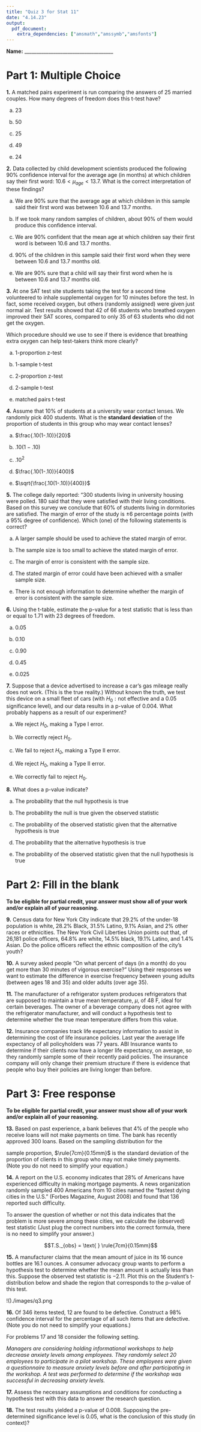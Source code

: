```yaml
---
title: "Quiz 3 for Stat 11"
date: "4.14.23"
output:
  pdf_document: 
    extra_dependencies: ["amsmath","amssymb","amsfonts"]
---
```

\vspace{4mm}
**Name:** _____________________________________


# Part 1: Multiple Choice

**1.**  A matched pairs experiment is run comparing the answers of 25 married couples. How many degrees of freedom does this t-test have?    

(a) 23 

(b) 50 

(c) 25 

(d) 49 

(e) 24

\vspace{1cm}
**2.**  Data collected by child development scientists produced the following 90\% confidence interval for the average age (in months) at which children say their first word: $10.6 < \mu_{age} < 13.7$. What is the correct interpretation of these findings?

(a) We are 90\% sure that the average age at which children in this sample said their first word was between 10.6 and 13.7 months. 

(b) If we took many random samples of children, about 90\% of them would produce this confidence interval.

(c) We are 90% confident that the mean age at which children say their first word is between 10.6 and 13.7 months.

(d) 90\% of the children in this sample said their first word when they were between 10.6 and 13.7 months old. 

(e) We are 90\% sure that a child will say their first word when he is between 10.6 and 13.7 months old. 


\vspace{1cm}
**3.**  At one SAT test site students taking the test for a second time volunteered to inhale supplemental oxygen for 10 minutes before the test. In fact, some received oxygen, but others (randomly assigned) were given just normal air. Test results showed that 42 of 66 students who breathed oxygen improved their SAT scores, compared to only 35 of 63 students who did not get the oxygen. 

Which procedure should we use to see if there is evidence that breathing extra oxygen can help test-takers think more clearly?

(a) 1-proportion z-test

(b) 1-sample t-test

(c) 2-proportion z-test

(d) 2-sample t-test

(e) matched pairs t-test

\vspace{1cm}
**4.**  Assume that 10\% of students at a university wear contact lenses. We randomly pick 400 students. What is the **standard deviation** of the proportion of students in this group who may wear contact lenses?

(a) $\frac{.10(1-.10)}{20}$

(b) $.10(1-.10)$ 

(c) $.10^2$

(d) $\frac{.10(1-.10)}{400}$

(e) $\sqrt{\frac{.10(1-.10)}{400}}$

\vspace{1cm}
**5.**  The college daily reported: "300 students living in university housing were polled. 180 said that they were satisfied with their living conditions. Based on this survey we conclude that 60\% of students living in dormitories are satisfied. The margin of error of the study is $\pm 6$ percentage points (with a 95\% degree of confidence). Which (one) of the following statements is correct?

(a) A larger sample should be used to achieve the stated margin of error. 

(b) The sample size is too small to achieve the stated margin of error. 

(c) The margin of error is consistent with the sample size. 

(d) The stated margin of error could have been achieved with a smaller sample size.
 
(e) There is not enough information to determine whether the margin of error is consistent with the sample size.

\vspace{1cm}
**6.**  Using the t-table, estimate the p-value for a test statistic that is less than or equal to $1.71$ with $23$ degrees of freedom. 

(a) $0.05$

(b) $0.10$

(c) $0.90$

(d) $0.45$

(e) $0.025$

\vspace{1cm}
**7.** Suppose that a device advertised to increase a car's gas mileage really does not work. (This is the true reality.) Without known the truth, we test this device on a small fleet of cars (with $H_0: \text{not effective}$ and a $0.05$ significance level), and our data results in a p-value of $0.004$. What probably happens as a result of our experiment?

(a) We reject $H_0$, making a Type I error.

(b) We correctly reject $H_0$.

(c) We fail to reject $H_0$, making a Type II error.

(d) We reject $H_0$, making a Type II error. 

(e) We correctly fail to reject $H_0$.


\vspace{1cm}
**8.** What does a p-value indicate? 

(a) The probability that the null hypothesis is true

(b) The probability the null is true given the observed statistic

(c) The probability of the observed statistic given that the alternative hypothesis is true

(d) The probability that the alternative hypothesis is true

(e) The probability of the observed statistic given that the null hypothesis is true


# Part 2: Fill in the blank  

**To be eligible for partial credit, your answer must show all of your work and/or explain all of your reasoning.**


**9.** Census data for New York City indicate that 29.2% of the under-18 population is white, 28.2% Black, 31.5% Latino, 9.1% Asian, and 2% other races or ethnicities. The New York Civil Liberties Union points out that, of 26,181 police officers, 64.8% are white, 14.5% black, 19.1% Latino, and 1.4% Asian. Do the police officers reflect the ethnic composition of the city’s youth?  


\vspace{1cm}
**10.** A survey asked people "On what percent of days (in a month) do you get more than 30 minutes of vigorous exercise?" Using their responses we want to estimate the difference in exercise frequency between young adults (between ages $18$ and $35$) and older adults (over age $35$). 

\vspace{2cm}
**11.** The manufacturer of a refrigerator system produces refrigerators that are supposed to maintain a true mean temperature, $\mu$, of 48 F, ideal for certain beverages. The owner of a beverage company does not agree with the refrigerator manufacturer, and will conduct a hypothesis test to determine whether the true mean temperature differs from this value. 

\vspace{2cm}
**12.** Insurance companies track life expectancy information to assist in determining the cost of life insurance policies. Last year the average life expectancy of all policyholders was 77 years. ABI Insurance wants to determine if their clients now have a longer life expectancy, on average, so they randomly sample some of their recently paid policies. The insurance company will only change their premium structure if there is evidence that people who buy their policies are living longer than before. 

<!--will also accept that CI is more appropriate here. must define $p_1 =$ percent of days young adults get more than 30 mins of exercise, $p_2 =$ percent of days older adults get more than 30 mins of exercise-->

# Part 3: Free response 

**To be eligible for partial credit, your answer must show all of your work and/or explain all of your reasoning.**

\vspace{1cm}
**13.**  Based on past experience, a bank believes that 4\% of the people who receive loans will not make payments on time. The bank has recently approved 300 loans. Based on the sampling distribution for the

\vspace{2cm}
sample proportion, $\rule{7cm}{0.15mm}$ is the standard deviation of the proportion of clients in this group who may not make timely payments. (Note you do not need to simplify your equation.)


\vspace{1cm}
**14.**  A report on the U.S. economy indicates that 28\% of Americans have experienced difficulty in making mortgage payments. A news organization randomly sampled 400 Americans from 10 cities named the "fastest dying cities in the U.S." (Forbes Magazine, August 2008) and found that 136 reported such difficulty. 

To answer the question of whether or not this data indicates that the problem is more severe among these cities, we calculate the (observed) test statistic (Just plug the correct numbers into the correct formula, there is no need to simplify your answer.)

\vspace{1cm}

$$T.S._{obs} = \text{   } \rule{7cm}{0.15mm}$$


 
\vspace{1cm}
**15.**  A manufacturer claims that the mean amount of juice in its 16 ounce bottles are 16.1 ounces. A consumer advocacy group wants to perform a hypothesis test to determine whether the mean amount is actually less than this. Suppose the observed test statistic is $-2.11$. Plot this on the Student's t-distribution below and shade the region that corresponds to the p-value of this test. 

!()[./images/q3.png]{height=2in}


**16.** Of 346 items tested, 12 are found to be defective. Construct a $98\%$ confidence interval for the percentage of all such items that are defective. (Note you do not need to simplify your equations.) 


\vspace{3cm}

For problems $17$ and $18$ consider the following setting. 

*Managers are considering holding informational workshops to help decrease anxiety levels among employees. They randomly select 20 employees to participate in a pilot workshop. These employees were given a questionnaire to measure anxiety levels before and after participating in the workshop. A test was performed to determine if the workshop was successful in decreasing anxiety levels.* 

**17.**  Assess the necessary assumptions and conditions for conducting a hypothesis test with this data to answer the research question. 

<!--
* Independence 

* Sample size or nearly normal -->


\vspace{1cm}
**18.**   The test results yielded a p-value of $0.008$. Supposing the pre-determined significance level is $0.05$, what is the conclusion of this study (in context)? 

<!--Conclude that participation in the workshop corresponds with decreased employee anxiety. There is no random assignment (no control) but there is random selection. can generalize, no cause and effect. -->
